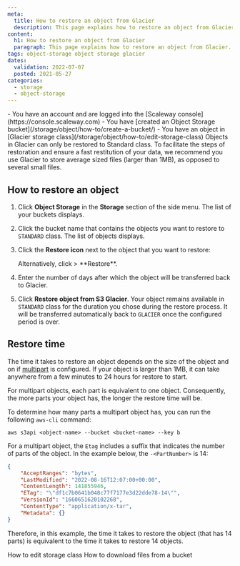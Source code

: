 ```yaml
---
meta:
  title: How to restore an object from Glacier
  description: This page explains how to restore an object from Glacier.
content:
  h1: How to restore an object from Glacier
  paragraph: This page explains how to restore an object from Glacier.
tags: object-storage object storage glacier 
dates:
  validation: 2022-07-07
  posted: 2021-05-27
categories:
  - storage
  - object-storage
---
```


<Message type="requirement">
  - You have an account and are logged into the [Scaleway console](https://console.scaleway.com)  
  - You have [created an Object Storage bucket](/storage/object/how-to/create-a-bucket/)
  - You have an object in [Glacier storage class](/storage/object/how-to/edit-storage-class)
</Message>

<Message type="important">
  Objects in Glacier can only be restored to Standard class. 
</Message>

<Message type="tip">
  To facilitate the steps of restoration and ensure a fast restitution of your data, we recommend you use Glacier to store average sized files (larger than 1MB), as opposed to several small files. 
</Message>

## How to restore an object

1. Click **Object Storage** in the **Storage** section of the side menu. The list of your buckets displays.
2. Click the bucket name that contains the objects you want to restore to `STANDARD` class. The list of objects displays.
3. Click the **Restore icon** next to the object that you want to restore:
    <Lightbox src="scaleway-restore-button.webp" alt="" />

    <Message type="tip">
      Alternatively, click <Icon name="more" /> > **Restore**.
    </Message>
4. Enter the number of days after which the object will be transferred back to Glacier. 
5. Click **Restore object from S3 Glacier**.
    <Message type="note">
      Your object remains available in `STANDARD` class for the duration you chose during the restore process. It will be transferred automatically back to `GLACIER` once the configured period is over. 
    </Message>

## Restore time 

The time it takes to restore an object depends on the size of the object and on if [multipart](/storage/object/concepts/#multipart-uploads) is configured. If your object is larger than 1MB, it can take anywhere from a few minutes to 24 hours for restore to start.

For multipart objects, each part is equivalent to one object. Consequently, the more parts your object has, the longer the restore time will be.

To determine how many parts a multipart object has, you can run the following `aws-cli` command:

```
aws s3api <object-name> --bucket <bucket-name> --key b
```
For a multipart object, the `Etag` includes a suffix that indicates the number of parts of the object. In the example below, the `-<PartNumber>` is 14:

```json
{
    "AcceptRanges": "bytes",
    "LastModified": "2022-08-16T12:07:00+00:00",
    "ContentLength": 141855946,
    "ETag": "\"df1c7b0641b048c77f7177e3d22dde78-14\"",
    "VersionId": "1660651620102268",
    "ContentType": "application/x-tar",
    "Metadata": {}
}
```
Therefore, in this example, the time it takes to restore the object (that has 14 parts) is equivalent to the time it takes to restore 14 objects. 


<Navigation title="See Also">
  <PreviousButton to="/storage/object/how-to/edit-storage-class">How to edit storage class</PreviousButton>
  <NextButton to="/storage/object/how-to/download-files-from-a-bucket/">How to download files from a bucket</NextButton>
</Navigation>